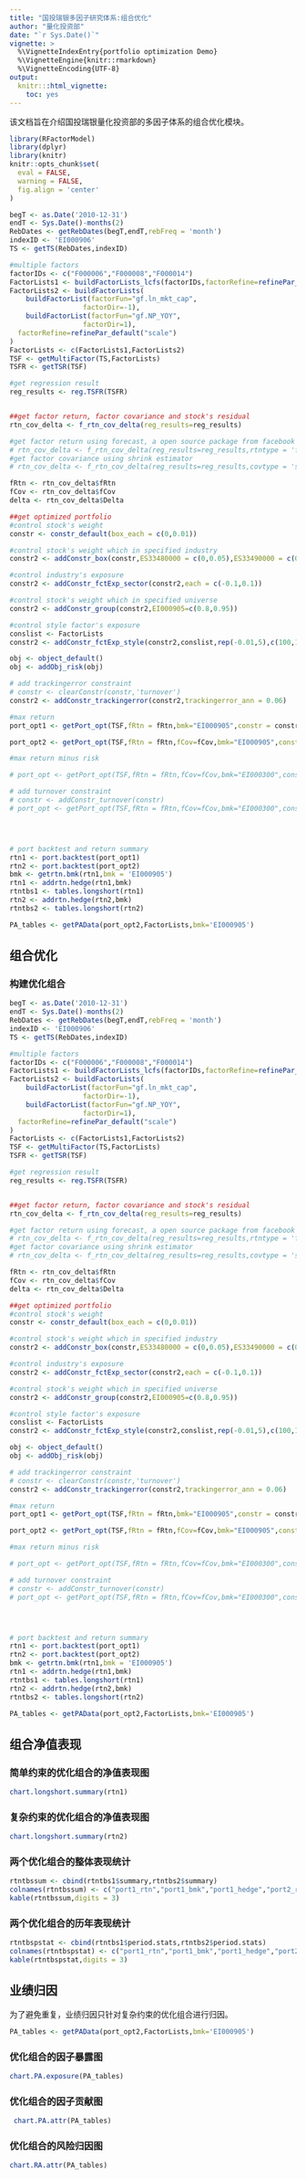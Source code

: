 ```yaml
---
title: "国投瑞银多因子研究体系:组合优化"
author: "量化投资部"
date: "`r Sys.Date()`"
vignette: >
  %\VignetteIndexEntry{portfolio optimization Demo}
  %\VignetteEngine{knitr::rmarkdown}
  %\VignetteEncoding{UTF-8}
output: 
  knitr:::html_vignette:
    toc: yes
---
```


该文档旨在介绍国投瑞银量化投资部的多因子体系的组合优化模块。

```r
library(RFactorModel)
library(dplyr)
library(knitr)
knitr::opts_chunk$set(
  eval = FALSE,
  warning = FALSE,
  fig.align = 'center'
)
```



```r
begT <- as.Date('2010-12-31')
endT <- Sys.Date()-months(2)
RebDates <- getRebDates(begT,endT,rebFreq = 'month')
indexID <- 'EI000906'
TS <- getTS(RebDates,indexID)

#multiple factors
factorIDs <- c("F000006","F000008","F000014")
FactorLists1 <- buildFactorLists_lcfs(factorIDs,factorRefine=refinePar_default("scale"))
FactorLists2 <- buildFactorLists(
    buildFactorList(factorFun="gf.ln_mkt_cap",
                  factorDir=-1),
    buildFactorList(factorFun="gf.NP_YOY",
                  factorDir=1),
  factorRefine=refinePar_default("scale")
)
FactorLists <- c(FactorLists1,FactorLists2)
TSF <- getMultiFactor(TS,FactorLists)
TSFR <- getTSR(TSF)

#get regression result
reg_results <- reg.TSFR(TSFR)


##get factor return, factor covariance and stock's residual
rtn_cov_delta <- f_rtn_cov_delta(reg_results=reg_results)

#get factor return using forecast, a open source package from facebook
# rtn_cov_delta <- f_rtn_cov_delta(reg_results=reg_results,rtntype = 'forcast')
#get factor covariance using shrink estimator
# rtn_cov_delta <- f_rtn_cov_delta(reg_results=reg_results,covtype = 'shrink')

fRtn <- rtn_cov_delta$fRtn
fCov <- rtn_cov_delta$fCov
delta <- rtn_cov_delta$Delta

##get optimized portfolio
#control stock's weight
constr <- constr_default(box_each = c(0,0.01))

#control stock's weight which in specified industry
constr2 <- addConstr_box(constr,ES33480000 = c(0,0.05),ES33490000 = c(0,0.03))

#control industry's exposure 
constr2 <- addConstr_fctExp_sector(constr2,each = c(-0.1,0.1))

#control stock's weight which in specified universe
constr2 <- addConstr_group(constr2,EI000905=c(0.8,0.95))

#control style factor's exposure 
conslist <- FactorLists
constr2 <- addConstr_fctExp_style(constr2,conslist,rep(-0.01,5),c(100,1,1,0.1,100))

obj <- object_default()
obj <- addObj_risk(obj)

# add trackingerror constraint
# constr <- clearConstr(constr,'turnover')
constr2 <- addConstr_trackingerror(constr2,trackingerror_ann = 0.06)

#max return
port_opt1 <- getPort_opt(TSF,fRtn = fRtn,bmk="EI000905",constr = constr)

port_opt2 <- getPort_opt(TSF,fRtn = fRtn,fCov=fCov,bmk="EI000905",constr = constr2,delta = delta)

#max return minus risk

# port_opt <- getPort_opt(TSF,fRtn = fRtn,fCov=fCov,bmk="EI000300",constr = constr,obj = obj)

# add turnover constraint
# constr <- addConstr_turnover(constr)
# port_opt <- getPort_opt(TSF,fRtn = fRtn,fCov=fCov,bmk="EI000300",constr = constr,obj = obj)




# port backtest and return summary
rtn1 <- port.backtest(port_opt1)
rtn2 <- port.backtest(port_opt2)
bmk <- getrtn.bmk(rtn1,bmk = 'EI000905')
rtn1 <- addrtn.hedge(rtn1,bmk)
rtntbs1 <- tables.longshort(rtn1)
rtn2 <- addrtn.hedge(rtn2,bmk)
rtntbs2 <- tables.longshort(rtn2)

PA_tables <- getPAData(port_opt2,FactorLists,bmk='EI000905')
```



## 组合优化


### 构建优化组合
```r
begT <- as.Date('2010-12-31')
endT <- Sys.Date()-months(2)
RebDates <- getRebDates(begT,endT,rebFreq = 'month')
indexID <- 'EI000906'
TS <- getTS(RebDates,indexID)

#multiple factors
factorIDs <- c("F000006","F000008","F000014")
FactorLists1 <- buildFactorLists_lcfs(factorIDs,factorRefine=refinePar_default("scale"))
FactorLists2 <- buildFactorLists(
    buildFactorList(factorFun="gf.ln_mkt_cap",
                  factorDir=-1),
    buildFactorList(factorFun="gf.NP_YOY",
                  factorDir=1),
  factorRefine=refinePar_default("scale")
)
FactorLists <- c(FactorLists1,FactorLists2)
TSF <- getMultiFactor(TS,FactorLists)
TSFR <- getTSR(TSF)

#get regression result
reg_results <- reg.TSFR(TSFR)


##get factor return, factor covariance and stock's residual
rtn_cov_delta <- f_rtn_cov_delta(reg_results=reg_results)

#get factor return using forecast, a open source package from facebook
# rtn_cov_delta <- f_rtn_cov_delta(reg_results=reg_results,rtntype = 'forcast')
#get factor covariance using shrink estimator
# rtn_cov_delta <- f_rtn_cov_delta(reg_results=reg_results,covtype = 'shrink')

fRtn <- rtn_cov_delta$fRtn
fCov <- rtn_cov_delta$fCov
delta <- rtn_cov_delta$Delta

##get optimized portfolio
#control stock's weight
constr <- constr_default(box_each = c(0,0.01))

#control stock's weight which in specified industry
constr2 <- addConstr_box(constr,ES33480000 = c(0,0.05),ES33490000 = c(0,0.03))

#control industry's exposure 
constr2 <- addConstr_fctExp_sector(constr2,each = c(-0.1,0.1))

#control stock's weight which in specified universe
constr2 <- addConstr_group(constr2,EI000905=c(0.8,0.95))

#control style factor's exposure 
conslist <- FactorLists
constr2 <- addConstr_fctExp_style(constr2,conslist,rep(-0.01,5),c(100,1,1,0.1,100))

obj <- object_default()
obj <- addObj_risk(obj)

# add trackingerror constraint
# constr <- clearConstr(constr,'turnover')
constr2 <- addConstr_trackingerror(constr2,trackingerror_ann = 0.06)

#max return
port_opt1 <- getPort_opt(TSF,fRtn = fRtn,bmk="EI000905",constr = constr)

port_opt2 <- getPort_opt(TSF,fRtn = fRtn,fCov=fCov,bmk="EI000905",constr = constr2,delta = delta)

#max return minus risk

# port_opt <- getPort_opt(TSF,fRtn = fRtn,fCov=fCov,bmk="EI000300",constr = constr,obj = obj)

# add turnover constraint
# constr <- addConstr_turnover(constr)
# port_opt <- getPort_opt(TSF,fRtn = fRtn,fCov=fCov,bmk="EI000300",constr = constr,obj = obj)




# port backtest and return summary
rtn1 <- port.backtest(port_opt1)
rtn2 <- port.backtest(port_opt2)
bmk <- getrtn.bmk(rtn1,bmk = 'EI000905')
rtn1 <- addrtn.hedge(rtn1,bmk)
rtntbs1 <- tables.longshort(rtn1)
rtn2 <- addrtn.hedge(rtn2,bmk)
rtntbs2 <- tables.longshort(rtn2)

PA_tables <- getPAData(port_opt2,FactorLists,bmk='EI000905')
```





## 组合净值表现
    
### 简单约束的优化组合的净值表现图
```r
chart.longshort.summary(rtn1)

```

### 复杂约束的优化组合的净值表现图
```r
chart.longshort.summary(rtn2)

```

    
### 两个优化组合的整体表现统计
```r
rtntbssum <- cbind(rtntbs1$summary,rtntbs2$summary)
colnames(rtntbssum) <- c("port1_rtn","port1_bmk","port1_hedge","port2_rtn","port2_bmk","port2_hedge" )
kable(rtntbssum,digits = 3)

```
    
    
    
### 两个优化组合的历年表现统计
```r
rtntbspstat <- cbind(rtntbs1$period.stats,rtntbs2$period.stats)
colnames(rtntbspstat) <- c("port1_rtn","port1_bmk","port1_hedge","port2_rtn","port2_bmk","port2_hedge" )
kable(rtntbspstat,digits = 3)

```




## 业绩归因

为了避免重复，业绩归因只针对复杂约束的优化组合进行归因。
```r
PA_tables <- getPAData(port_opt2,FactorLists,bmk='EI000905')
```


### 优化组合的因子暴露图
```r
chart.PA.exposure(PA_tables)

```


### 优化组合的因子贡献图
```r
 chart.PA.attr(PA_tables)
```


### 优化组合的风险归因图
```r
chart.RA.attr(PA_tables)
```


